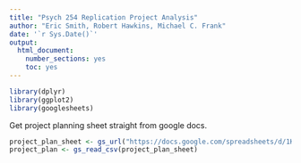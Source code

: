 ```yaml
---
title: "Psych 254 Replication Project Analysis"
author: "Eric Smith, Robert Hawkins, Michael C. Frank"
date: '`r Sys.Date()`'
output:
  html_document:
    number_sections: yes
    toc: yes
---
```


```r
library(dplyr)
library(ggplot2)
library(googlesheets)
```


Get project planning sheet straight from google docs. 

```r
project_plan_sheet <- gs_url("https://docs.google.com/spreadsheets/d/1KZw75xlypvtK0cDoOHqXfFd3HsrfJ4gbq8iEJ6LOa0Y")
project_plan <- gs_read_csv(project_plan_sheet)
```

